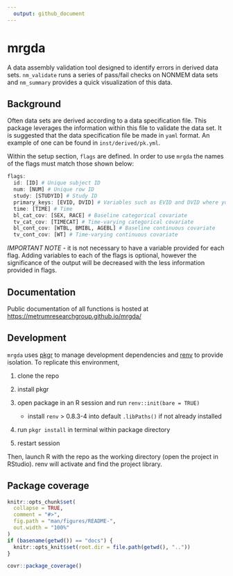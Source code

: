```yaml
---
  output: github_document
---
```


<!-- README.md is generated from README.Rmd. Please edit that file -->

# mrgda
A data assembly validation tool designed to identify errors in derived data sets. 
`nm_validate` runs a series of pass/fail checks on NONMEM data sets and `nm_summary` 
provides a quick visualization of this data. 

## Background
Often data sets are derived according to a data specification file. This package 
leverages the information within this file to validate the data set. It is suggested
that the data specification file be made in `yaml` format. An example of one can be 
found in `inst/derived/pk.yml`.

Within the setup section, `flags` are defined. In order to use `mrgda` the
names of the flags must match those shown below:

```r
flags:
  id: [ID] # Unique subject ID
  num: [NUM] # Unique row ID
  study: [STUDYID] # Study ID
  primary_keys: [EVID, DVID] # Variables such as EVID and DVID where you anticipate no duplicate combinations
  time: [TIME] # Time 
  bl_cat_cov: [SEX, RACE] # Baseline categorical covariate
  tv_cat_cov: [TIMECAT] # Time-varying categorical covariate
  bl_cont_cov: [WTBL, BMIBL, AGEBL] # Baseline continuous covariate
  tv_cont_cov: [WT] # Time-varying continuous covariate
```

*IMPORTANT NOTE* - it is not necessary to have a variable provided for each flag. Adding variables to each of the flags is optional, 
however the significance of the output will be decreased with the less information provided in flags.

## Documentation
Public documentation of all functions is hosted at [https://metrumresearchgroup.github.io/mrgda/](https://metrumresearchgroup.github.io/mrgda/)

## Development

`mrgda` uses [pkgr](https://github.com/metrumresearchgroup/pkgr) to manage
development dependencies and [renv](https://rstudio.github.io/renv/) to
provide isolation. To replicate this environment,

1.  clone the repo

2.  install pkgr

3.  open package in an R session and run `renv::init(bare = TRUE)`

    -   install `renv` \> 0.8.3-4 into default `.libPaths()` if not
        already installed

4.  run `pkgr install` in terminal within package directory

5.  restart session

Then, launch R with the repo as the working directory (open the project
in RStudio). renv will activate and find the project library.

## Package coverage

```r
knitr::opts_chunk$set(
  collapse = TRUE,
  comment = "#>",
  fig.path = "man/figures/README-",
  out.width = "100%"
)
if (basename(getwd()) == "docs") {
  knitr::opts_knit$set(root.dir = file.path(getwd(), ".."))
}

```

```r
covr::package_coverage()
```

